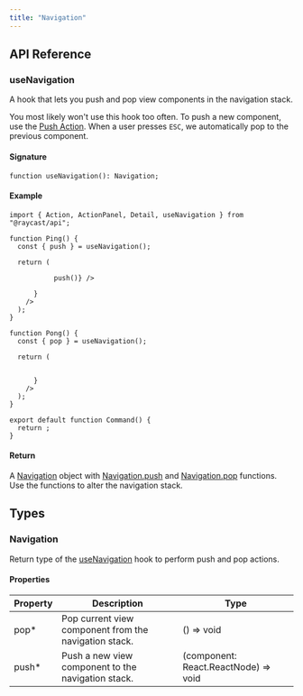 ```yaml
---
title: "Navigation"
---
```


## API Reference

### useNavigation

A hook that lets you push and pop view components in the navigation stack.

You most likely won't use this hook too often. To push a new component, use the [Push Action](/api-reference/user-interface/actions#action.push). When a user presses `ESC`, we automatically pop to the previous component.

#### Signature

```
function useNavigation(): Navigation;
```

#### Example

```
import { Action, ActionPanel, Detail, useNavigation } from "@raycast/api";

function Ping() {
  const { push } = useNavigation();

  return (
    
           push()} />
        
      }
    />
  );
}

function Pong() {
  const { pop } = useNavigation();

  return (
          
        
      }
    />
  );
}

export default function Command() {
  return ;
}
```

#### Return

A [Navigation](/api-reference/user-interface/navigation#navigation) object with [Navigation.push](/api-reference/user-interface/navigation#navigation) and [Navigation.pop](/api-reference/user-interface/navigation#navigation) functions. Use the functions to alter the navigation stack.

## Types

### Navigation

Return type of the [useNavigation](/api-reference/user-interface/navigation#usenavigation) hook to perform push and pop actions.

#### Properties

| Property | Description                                           | Type                                 |
| -------- | ----------------------------------------------------- | ------------------------------------ |
| pop\*    | Pop current view component from the navigation stack. | () => void                           |
| push\*   | Push a new view component to the navigation stack.    | (component: React.ReactNode) => void |